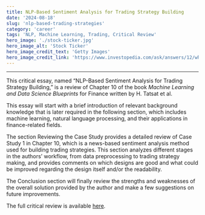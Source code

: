 ```yaml
---
title: NLP-Based Sentiment Analysis for Trading Strategy Building
date: '2024-08-18'
slug: 'nlp-based-trading-strategies'
category: 'career'
tags: 'NLP, Machine Learning, Trading, Critical Review'
hero_image: './stock-ticker.jpg'
hero_image_alt: 'Stock Ticker'
hero_image_credit_text: 'Getty Images'
hero_image_credit_link: 'https://www.investopedia.com/ask/answers/12/what-is-a-stock-ticker.asp'
---
```


---

This critical essay, named “NLP-Based Sentiment Analysis for Trading Strategy Building,” is a review of Chapter 10 of the book _Machine Learning and Data Science Blueprints_ for Finance written by H. Tatsat et al.

This essay will start with a brief introduction of relevant background knowledge that is later required in the following section, which includes machine learning, natural language processing, and their applications in finance-related fields.

The section Reviewing the Case Study provides a detailed review of Case Study 1 in Chapter 10, which is a news-based sentiment analysis method used for building trading strategies. This section analyzes different stages in the authors’ workflow, from data preprocessing to trading strategy making, and provides comments on which designs are good and what could be improved regarding the design itself and/or the readability.

The Conclusion section will finally review the strengths and weaknesses of the overall solution provided by the author and make a few suggestions on future improvements.

The full critical review is available [here](https://drive.google.com/file/d/1V7XcJxcA9Z5yKd_CExG1Y6PLrGvhaNzG/view?usp=sharing).